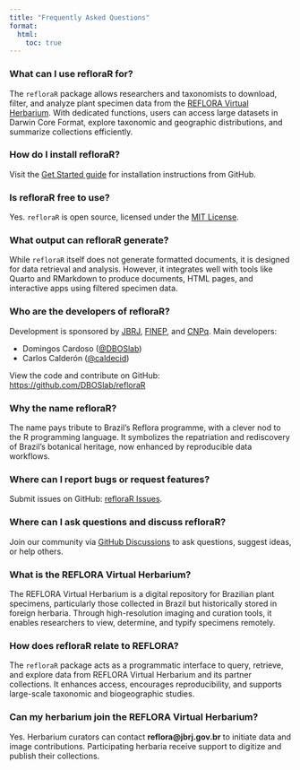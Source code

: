 ```yaml
---
title: "Frequently Asked Questions"
format:
  html:
    toc: true
---
```


<style>
  body {
    background-image: url('/figures/reflora_bg.png');
    background-repeat: repeat-y;
    background-size: cover;
    background-attachment: fixed;
    background-position: top center;
    position: relative;
    z-index: 0;
  }

  .background-overlay {
    position: fixed;
    top: 0;
    left: 0;
    width: 100%;
    height: 100%;
    background-color: rgba(255, 255, 255, 0.8); /* white with 80% opacity */
    z-index: -1;
  }
</style>

### What can I use refloraR for?

The `refloraR` package allows researchers and taxonomists to download, filter, and analyze plant specimen data from the [REFLORA Virtual Herbarium](https://ipt.jbrj.gov.br/reflora). With dedicated functions, users can access large datasets in Darwin Core Format, explore taxonomic and geographic distributions, and summarize collections efficiently.

### How do I install refloraR?

Visit the [Get Started guide](/get-started/index.qmd) for installation instructions from GitHub.

### Is refloraR free to use?

Yes. `refloraR` is open source, licensed under the [MIT License](https://opensource.org/license/mit/).

### What output can refloraR generate?

While `refloraR` itself does not generate formatted documents, it is designed for data retrieval and analysis. However, it integrates well with tools like Quarto and RMarkdown to produce documents, HTML pages, and interactive apps using filtered specimen data.

### Who are the developers of refloraR?

Development is sponsored by [JBRJ](https://www.gov.br/jbrj/pt-br), [FINEP](http://www.finep.gov.br), and [CNPq](https://www.gov.br/cnpq/pt-br). Main developers:

- Domingos Cardoso ([\@DBOSlab](https://github.com/DBOSlab))
- Carlos Calderón ([\@caldecid](https://github.com/caldecid))

View the code and contribute on GitHub: [https://github.com/DBOSlab/refloraR](https://github.com/DBOSlab/refloraR)

### Why the name refloraR?

The name pays tribute to Brazil's Reflora programme, with a clever nod to the R programming language. It symbolizes the repatriation and rediscovery of Brazil's botanical heritage, now enhanced by reproducible data workflows.

### Where can I report bugs or request features?

Submit issues on GitHub: [refloraR Issues](https://github.com/DBOSlab/refloraR/issues).

### Where can I ask questions and discuss refloraR?

Join our community via [GitHub Discussions](https://github.com/DBOSlab/refloraR/discussions) to ask questions, suggest ideas, or help others.

### What is the REFLORA Virtual Herbarium?

The REFLORA Virtual Herbarium is a digital repository for Brazilian plant specimens, particularly those collected in Brazil but historically stored in foreign herbaria. Through high-resolution imaging and curation tools, it enables researchers to view, determine, and typify specimens remotely.

### How does refloraR relate to REFLORA?

The `refloraR` package acts as a programmatic interface to query, retrieve, and explore data from REFLORA Virtual Herbarium and its partner collections. It enhances access, encourages reproducibility, and supports large-scale taxonomic and biogeographic studies.

### Can my herbarium join the REFLORA Virtual Herbarium?

Yes. Herbarium curators can contact **reflora@jbrj.gov.br** to initiate data and image contributions. Participating herbaria receive support to digitize and publish their collections.

